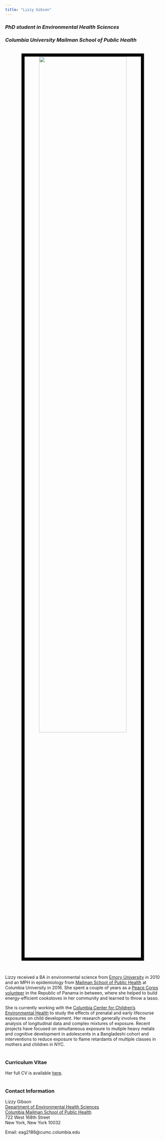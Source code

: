 ```yaml
---
title: "Lizzy Gibson"
---
```


### *PhD student in Environmental Health Sciences*
### *Columbia University Mailman School of Public Health*

<br><center><img src="images/wall.jpg" style="width:75%; border:10px solid #000000"></center>
<br>

Lizzy received a BA in environmental science from [Emory University](http://www.emory.edu/home/index.html) in 2010 and an MPH in epidemiology from [Mailman School of Public Health](https://www.mailman.columbia.edu/) at Columbia University in 2016. She spent a couple of years as a [Peace Corps volunteer](https://www.peacecorps.gov/) in the Republic of Panama in between, where she helped to build energy-efficient cookstoves in her community and learned to throw a lasso.

She is currently working with the [Columbia Center for Children's Environmental Health](http://ccceh.org/) to study the effects of prenatal and early lifecourse exposures on child development. Her research generally involves the analysis of longitudinal data and complex mixtures of exposure. Recent projects have focused on simultaneous exposure to mutiple heavy metals and cognitive development in adolescents in a Bangladeshi cohort and interventions to reduce exposure to flame retardants of multiple classes in mothers and children in NYC.
<br>
<br>

### Curriculum Vitae

Her full CV is available [here](cv.html).
<br>
<br>

### Contact Information

Lizzy Gibson
<br>
[Department of Environmental Health Sciences](https://www.mailman.columbia.edu/become-student/departments/environmental-health-sciences-ehs)
<br>
[Columbia Mailman School of Public Health](https://www.mailman.columbia.edu/)
<br>
722 West 168th Street
<br>
New York, New York 10032

Email: eag2186@cumc.columbia.edu
